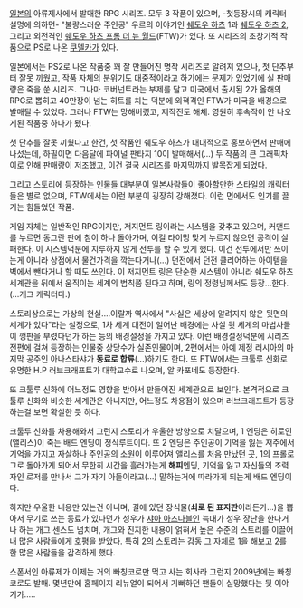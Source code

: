 [[일본]]의 아류제사에서 발매한 RPG 시리즈. 모두 3 작품이 있으며, -첫등장시의 캐릭터 설명에 의하면- "불량스러운 주인공" 우르의 이야기인 [[쉐도우 하츠]] 1과 [[쉐도우 하츠 2]], 그리고 외전격인 [[쉐도우 하츠 프롬 더 뉴 월드]](FTW)가 있다. 또 시리즈의 초창기적 작품으로 PS로 나온 [[쿠델카]]가 있다.


일본에서는 PS2로 나온 작품중 꽤 잘 만들어진 명작 시리즈로 알려져 있으나, 첫 단추부터 잘못 끼웠고, 작품 자체의 분위기도 대중적이라고 하기에는 문제가 있었기에 실 판매량은 죽을 쑨 시리즈. 그나마 코버넌트라는 부제를 달고 미국에서 출시된 2가 올해의 RPG로 뽑히고 40만장이 넘는 히트를 치는 덕분에 외젹격인 FTW가 미국을 배경으로 발매될 수 있었다. 그러나 FTW는 망해버렸고, 제작진도 해체. 영원히 후속작이 안 나오게된 작품중 하나가 됐다.

첫 단추를 잘못 끼웠다고 한건, 첫 작품인 쉐도우 하츠가 대대적으로 홍보하면서 판매에 나섰는데, 하필이면 다음달에 파이널 판타지 10이 발매해서(...) 두 작품의 큰 그래픽차이로 인해 판매량이 저조했고, 이건 결국 시리즈를 마지막까지 발목잡게 되었다.

그리고 스토리에 등장하는 인물들 대부분이 일본사람들이 좋아할만한 스타일의 캐릭터들은 별로 없으며, FTW에서는 이런 부분이 굉장히 강해졌다. 이런 면에서도 인기를 끌기는 힘들었던 작품.


게임 자체는 일반적인 RPG이지만, 저지먼트 링이라는 시스템을 갖추고 있으며, 커맨드를 누르면 동그란 판에 침이 하나 돌아가며, 이걸 타이밍 맞게 누르지 않으면 공격이 실패한다. 이 시스템덕분에 지루하지 않게 전투를 할 수 있게 했다. 이건 전투에서만 쓰이는게 아니라 상점에서 물건가격을 깍는다거나(...) 던전에서 던전 클리어하는 아이템을 벽에서 뺀다거나 할 때도 쓰인다. 이 저지먼트 링은 단순한 시스템이 아니라 쉐도우 하츠 세계관을 뒤에서 움직이는 세계의 법칙쯤 된다고 하며, 링의 정령님께서도 등장...한다.(...개그 캐릭터다.)


스토리상으로는 가상의 현실....이랄까 역사에서 "사실은 세상에 알려지지 않은 뒷면의 세계가 있다"라는 설정으로, 1차 세계 대전이 일어난 배경에는 사실 뒷 세계의 마법사들이 깽판을 부렸다던가 하는 등의 배경설정을 가지고 있다. 이런 배경설정덕분에 시리즈 전편에 걸쳐 등장하는 인물중 상당수가 실존인물이며, 2편에서는 아예 제정 러시아의 마지막 공주인 아나스타샤가 '''동료로 합류'''(...)하기도 한다. 또 FTW에서는 크툴루 신화로 유명한 H.P 러브크래프트가 대학교수로 나오며, 알 카포네도 등장한다.

또 크툴루 신화에 어느정도 영향을 받아서 만들어진 세계관으로 보인다. 본격적으로 크툴루 신화와 비슷한 세계관은 아니지만, 어느정도 차용점이 있으며 러브크래프트가 등장하는걸 보면 확실한 듯 하다.

크툴루 신화를 차용해와서 그런지 스토리가 우울한 방향으로 치달으며, 1 엔딩은 히로인(앨리스)이 죽는 배드 엔딩이 정식루트이다. 또 2 엔딩은 주인공이 기억을 잃는 저주에서 기억을 가지고 자살하나 주인공의 소원이 이루어져 앨리스를 처음 만났던 곳, 1의 프롤로그로 돌아가게 되어서 무한히 시간을 흘러가는게 '''해피'''엔딩, 기억을 잃고 자신들의 조력자인 로저를 만나서 그가 자기 아들이라고(...) 말하는거에 따라가게 되는게 배드 엔딩이다.

하지만 우울한 내용만 있는건 아니며, 길에 있던 장식물('''쇠로 된 표지판'''이라든가...)을 뽑아서 무기로 쓰는 동료가 있다던가 성우가 [[샤아 아즈나블]]인 늑대가 성우 장난을 한다거나 하는 개그 센스도 넘치며, 개그와 진지한 내용이 얽혀서 높은 수준의 스토리를 이끌어내 많은 사람들에게 호평을 받았다. 특히 2의 스토리는 감동 그 자체로 1을 해보고 2를 한 많은 사람들을 감격하게 했다.


스폰서인 아류제가 이제는 거의 빠칭코로만 먹고 사는 회사라 그런지 2009년에는 빠칭코로도 발매. 몇년만에 홈페이지 리뉴얼이 되어서 기뻐하던 팬들이 실망했다는 뒷 이야기가.....
